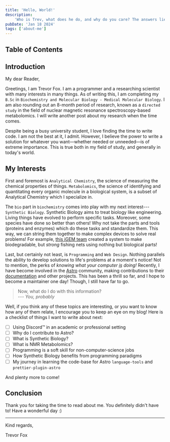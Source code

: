 ```yaml
---
title: 'Hello, World!'
description:
    'Who is Trev, what does he do, and why do you care? The answers lie here.'
pubDate: 'Jan 18 2024'
tags: ['about-me']
---
```


## Table of Contents

## Introduction

My dear Reader,

Greetings, I am Trevor Fox. I am a programmer and a researching scientist with
many interests in many things. As of writing this, I am completing my `B.Sc` in
`Biochemistry and Molecular Biology - Medical Molecular Biology`. I am also
rounding out an 8-month period of research, known as a `directed study` in the
field of nuclear magnetic resonance spectroscopy-based metabolomics. I will
write another post about my research when the time comes.

Despite being a busy university student, I love finding the time to write code.
I am not the best at it, I admit. However, I believe the power to write a
solution for whatever you want&mdash;whether needed or unneeded&mdash;is of
extreme importance. This is true both in my field of study, and generally in
today's world.

## My Interests

First and foremost is `Analytical Chemistry`, the science of measuring the
chemical properties of things. `Metabolomics`, the science of identifying and
quantitating every organic molecule in a biological system, is a subset of
Analytical Chemistry which I specialize in.

The `bio` part in `biochemistry` comes into play with my next
interest---`Synthetic Biology`. Synthetic Biology aims to treat biology like
engineering. Living things have evolved to perform specific tasks. Moreover,
some species have done so better than others! Why not take the parts and tools
(proteins and enzymes) which do these tasks and standardize them. This way, we
can string them together to make complex devices to solve real problems! For
example, [this iGEM team]() created a system to make biodegradable, but _strong_
fishing nets using nothing but biological parts!

Last, but certainly not least, is `Programming` and `Web Design`. Nothing
parallels the ability to develop solutions to life's problems at a moment's
notice! Not to mention, the perks of _knowing what your computer
<abbr title="should be...">is</abbr> doing!_ Recently, I have become involved in
the [Astro](https://astro.build/) community, making contributions to their
[documentation](https://docs.astro.build/) and other projects. This has been a
thrill so far, and I hope to become a maintainer one day! Though, I still have
far to go.

> Now, what do I do with this information?  
> --- <cite>You, probably</cite>

Well, if you think any of these topics are interesting, or you want to know 
how any of them relate, I encourage you to keep an eye on my blog! Here is a 
checklist of things I want to write about next:

- [ ] Using Discord:tm: in an academic or professional setting
- [ ] Why do I contribute to Astro?
- [ ] What is Synthetic Biology?
- [ ] What is NMR Metabolomics?
- [ ] Programming is a soft skill for non-computer-science jobs
- [ ] How Synthetic Biology benefits from programming paradigms
- [ ] My journey in learning the code-base for Astro `language-tools` and `prettier-plugin-astro`

And plenty more to come!

## Conclusion

Thank you for taking the time to read about me. You definitely didn't have to! Have a wonderful day :)

***
Kind regards,

Trevor Fox
